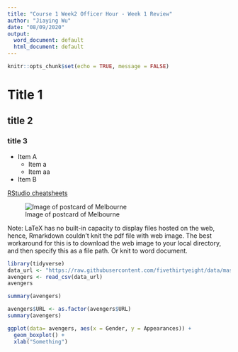 ```yaml
---
title: "Course 1 Week2 Officer Hour - Week 1 Review"
author: "Jiaying Wu"
date: "08/09/2020"
output:
  word_document: default
  html_document: default
---
```


```r
knitr::opts_chunk$set(echo = TRUE, message = FALSE)
```


# Title 1

## title 2


### title 3


- Item A
     - Item a
     - Item aa
- Item B

[RStudio cheatsheets](https://www.rstudio.com/resources/cheatsheets/)

![Image of postcard of Melbourne](https://ugc.futurelearn.com/uploads/assets/2a/22/2a22717f-0a39-49ad-8438-f5ceea0e3c18.jpg)

Note: LaTeX has no built-in capacity to display files hosted on the web, hence, Rmarkdown couldn't knit the pdf file with web image. The best workaround for this is to download the web image to your local directory, and then specify this as a file path. Or knit to word document.


```r
library(tidyverse)
data_url <- "https://raw.githubusercontent.com/fivethirtyeight/data/master/avengers/avengers.csv"
avengers <- read_csv(data_url)
avengers
``` 

```r
summary(avengers)
```

```r
avengers$URL <- as.factor(avengers$URL)
summary(avengers)
```

```r
ggplot(data= avengers, aes(x = Gender, y = Appearances)) +
  geom_boxplot() +
  xlab("Something")
```
